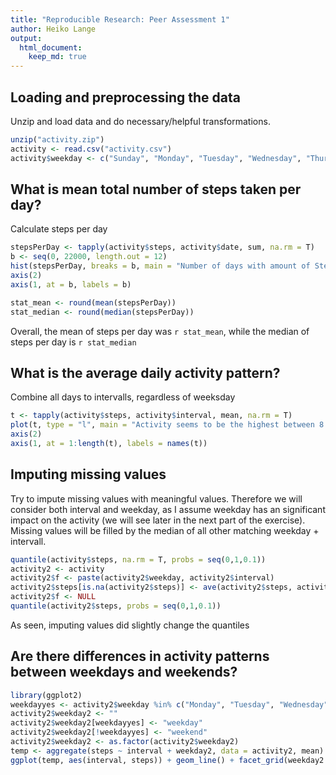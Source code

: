 ```yaml
---
title: "Reproducible Research: Peer Assessment 1"
author: Heiko Lange
output: 
  html_document:
    keep_md: true
---
```


## Loading and preprocessing the data
Unzip and load data and do necessary/helpful transformations.
```r
unzip("activity.zip")
activity <- read.csv("activity.csv")
activity$weekday <- c("Sunday", "Monday", "Tuesday", "Wednesday", "Thursday", "Friday", "Saturday")[as.POSIXlt(as.Date(activity$date))$wday + 1]
```

## What is mean total number of steps taken per day?
Calculate steps per day
```r
stepsPerDay <- tapply(activity$steps, activity$date, sum, na.rm = T)
b <- seq(0, 22000, length.out = 12)
hist(stepsPerDay, breaks = b, main = "Number of days with amount of Steps", ylab = "# of days", xlab = "# of Steps", axes = F)
axis(2)
axis(1, at = b, labels = b)
```

```r
stat_mean <- round(mean(stepsPerDay))
stat_median <- round(median(stepsPerDay))
```
Overall, the mean of steps per day was `r stat_mean`, while the median of steps per day is `r stat_median`

## What is the average daily activity pattern?
Combine all days to intervalls, regardless of weeksday
```r
t <- tapply(activity$steps, activity$interval, mean, na.rm = T)
plot(t, type = "l", main = "Activity seems to be the highest between 8 and 9 in the morning", ylab = "Avg # of steps", xlab = "Time interval", axes = F)
axis(2)
axis(1, at = 1:length(t), labels = names(t))
```

## Imputing missing values
Try to impute missing values with meaningful values. Therefore we will consider both interval and weekday, as I assume weekday has an significant impact on the activity (we will see later in the next part of the exercise). Missing values will be filled by the median of all other matching weekday + intervall.
```r
quantile(activity$steps, na.rm = T, probs = seq(0,1,0.1))
activity2 <- activity
activity2$f <- paste(activity2$weekday, activity2$interval)
activity2$steps[is.na(activity2$steps)] <- ave(activity2$steps, activity2$f, FUN = function(x) median(x, na.rm = T))[c(which(is.na(activity2$steps)))]
activity2$f <- NULL
quantile(activity2$steps, probs = seq(0,1,0.1))
```
As seen, imputing values did slightly change the quantiles

## Are there differences in activity patterns between weekdays and weekends?
```r
library(ggplot2)
weekdayyes <- activity2$weekday %in% c("Monday", "Tuesday", "Wednesday", "Thursday", "Friday")
activity2$weekday2 <- ""
activity2$weekday2[weekdayyes] <- "weekday"
activity2$weekday2[!weekdayyes] <- "weekend"
activity2$weekday2 <- as.factor(activity2$weekday2)
temp <- aggregate(steps ~ interval + weekday2, data = activity2, mean)
ggplot(temp, aes(interval, steps)) + geom_line() + facet_grid(weekday2 ~ .) + xlab("Interval (5 min)") + ylab("# of steps") + ggtitle("Differences in number of steps in weekdays/weekends")
```



